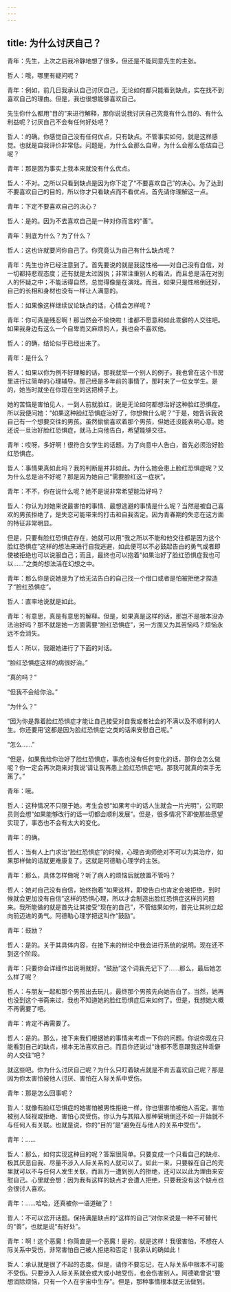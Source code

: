 ```yaml
---
---
---
```

title: 为什么讨厌自己？
---

青年：先生，上次之后我冷静地想了很多，但还是不能同意先生的主张。

哲人：哦，哪里有疑问呢？

青年：例如，前几日我承认自己讨厌自己，无论如何都只能看到缺点，实在找不到喜欢自己的理由。但是，我也很想能够喜欢自己。

先生你什么都用“目的”来进行解释，那你说说我讨厌自己究竟有什么目的、有什么利益呢？讨厌自己不会有任何好处吧？

哲人：的确。你感觉自己没有任何优点，只有缺点。不管事实如何，就是这样感觉。也就是自我评价非常低。问题是，为什么会那么自卑，为什么会那么低估自己呢？

青年：那是因为事实上我本来就没有什么优点。

哲人：不对。之所以只看到缺点是因为你下定了“不要喜欢自己”的决心。为了达到不要喜欢自己的目的，所以你才只看缺点而不看优点。首先请你理解这一点。

青年：下定不要喜欢自己的决心？

哲人：是的。因为不去喜欢自己是一种对你而言的“善”。

青年：到底为什么？为了什么？

哲人：这也许就要问你自己了。你究竟认为自己有什么缺点呢？

青年：先生也许已经注意到了。首先要说的就是我这性格——对自己没有自信，对一切都持悲观态度；还有就是太过固执；非常注重别人的看法，而且总是活在对别人的怀疑之中；不能活得自然，总觉得像是在演戏。而且，如果只是性格倒还好，自己的长相和身材也没有一样让人满意的。

哲人：如果像这样继续议论缺点的话，心情会怎样呢？

青年：你可真是残忍啊！那当然会不愉快啦！谁都不愿意和如此乖僻的人交往吧。如果我身边有这么一个自卑而又麻烦的人，我也会不喜欢他。

哲人：的确，结论似乎已经出来了。

青年：是什么？

哲人：如果以你为例不好理解的话，那我就举一个别人的例子。我也曾在这个书房里进行过简单的心理辅导。那己经是多年前的事情了，那时来了一位女学生。是的，她当时就坐在你现在坐的这把椅子上。

她的苦恼是害怕见人，一到人前就脸红，说是无论如何都想治好这种脸红恐惧症。所以我便问她：“如果这种脸红恐惧症治好了，你想做什么呢？”于是，她告诉我说自己有一个想要交往的男孩。虽然偷偷喜欢着那个男孩，但她还没能表明心意。她还说一旦治好脸红恐惧症，就马上向他告白，希望能够交往。

青年：哎呀，多好啊！很符合女学生的话题。为了向意中人告白，首先必须治好脸红恐惧症。

哲人：事情果真如此吗？我的判断是并非如此。为什么她会患上脸红恐惧症呢？又为什么总是治不好呢？那是因为她自己“需要脸红这一症状”。

青年：不不，你在说什么呢？她不是说非常希望能治好吗？

哲人：你认为对她来说最害怕的事情、最想逃避的事情是什么呢？当然是被自己喜欢的男孩拒绝了，是失恋可能带来的打击和自我否定。因为青春期的失恋在这方面的特征非常明显。

但是，只要有脸红恐惧症存在，她就可以用“我之所以不能和他交往都是因为这个脸红恐惧症”这样的想法来进行自我逃避，如此便可以不必鼓起告白的勇气或者即使被拒绝也可以说服自己；而且，最终也可以抱着“如果治好了脸红恐惧症我也可以……”之类的想法活在幻想之中。

青年：那么你是说她是为了给无法告白的自己找一个借口或者是怕被拒绝才捏造了“脸红恐惧症”。

哲人：直率地说就是如此。

青年：有意思，真是有意思的解释。但是，如果真是这样的话，那岂不是根本没办法治好吗？那不就是她一方面需要“脸红恐惧症”，另一方面又为其苦恼吗？烦恼永远不会消失。

哲人：所以，我跟她进行了下面的对话。

“脸红恐惧症这样的病很好治。”

“真的吗？”

“但我不会给你治。”

“为什么？”

“因为你是靠着脸红恐惧症才能让自己接受对自我或者社会的不满以及不顺利的人生。你还要用’这都是因为脸红恐惧症‘之类的话来安慰自己呢。”

“怎么……”

“但是，如果我给你治好了脸红恐惧症，事态也没有任何变化的话，那你会怎么做呢？你一定会再次跑来对我说’请让我再患上脸红恐惧症‘吧。那我可就真的束手无策了。”

青年：哦。

哲人：这种情况不只限于她。考生会想“如果考中的话人生就会一片光明”，公司职员则会想“如果能够改行的话一切都会顺利发展”。但是，很多情况下即使那些愿望实现了，事态也不会有太大的变化。

青年：的确。

哲人：当有人上门求治“脸红恐惧症”的时候，心理咨询师绝对不可以为其治疗，如果那样做的话就更难康复了。这就是阿德勒心理学的主张。

青年：那么，具体怎样做呢？听了病人的烦恼后就放置不管吗？

哲人：她对自己没有自信，始终抱着“如果这样，即使告白也肯定会被拒绝，到时候就会更加没有自信”这样的恐惧心理，所以才会制造出脸红恐惧症这样的问题来。我所能做的就是首先让其接受“现在的自己”，不管结果如何，首先让其树立起向前迈进的勇气。阿德勒心理学把这叫作“鼓励”。

青年：鼓励？

哲人：是的。关于其具体内容，在接下来的辩论中我会进行系统的说明。现在还不到这个阶段。

青年：只要你会详细作出说明就好。“鼓励”这个词我先记下了……那么，最后她怎么样了呢？

哲人：与朋友一起和那个男孩出去玩儿，最终那个男孩先向她告白了。当然，她再也没到这个书斋来过，我也不知道她的脸红恐惧症后来如何了。但是，我想她大概不再需要了吧。

青年：肯定不再需要了。

哲人：是的。那么，接下来我们根据她的事情来考虑一下你的问题。你说你现在只能看到自己的缺点，根本无法喜欢自己。而且你还说过“谁都不愿意跟我这种乖僻的人交往”吧？

就这些吧。你为什么讨厌自己呢？为什么只盯着缺点就是不肯去喜欢自己呢？那是因为你太害怕被他人讨厌、害怕在人际关系中受伤。

青年：那是怎么回事呢？

哲人：就像有脸红恐惧症的她害怕被男性拒绝一样，你也很害怕被他人否定。害怕被别人轻视或拒绝、害怕心灵受伤。你认为与其陷入那种窘境倒还不如一开始就不与任何人有关联。也就是说，你的“目的”是“避免在与他人的关系中受伤”。

青年：……

哲人：那么，如何实现这种目的呢？答案很简单。只要变成一个只看自己的缺点、极其厌恶自我、尽量不涉入人际关系的人就可以了。如此一来，只要躲在自己的壳里就可以不与任何人发生关联，而且万一遭到别人的拒绝，还可以以此为理由来安慰自己。心里就会想：因为我有这样的缺点才会遭人拒绝，只要我没有这个缺点也会很讨人喜欢。

青年：……哈哈，还真被你一语道破了！

哲人：不可以岔开话题。保持满是缺点的“这样的自己”对你来说是一种不可替代的“善”，也就是说“有好处”。

青年：啊！这个恶魔！你简直是一个恶魔！是的，就是这样！我很害怕，不想在人际关系中受伤，非常害怕自己被人拒绝和否定！我承认的确如此！

哲人：承认就是很了不起的态度。但是，请你不要忘记，在人际关系中根本不可能不受伤。只要涉入人际关系就会或大或小地受伤，也会伤害别人。阿德勒曾说“要想消除烦恼，只有一个人在宇宙中生存”。但是，那种事情根本就无法做到。